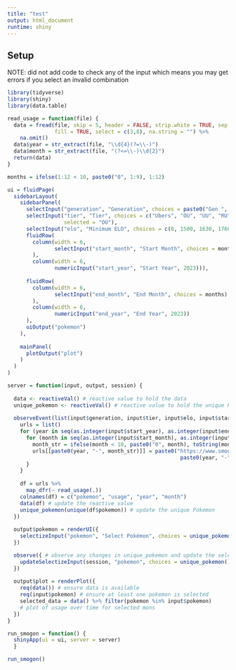 ```yaml
---
title: "test"
output: html_document
runtime: shiny
---
```


## Setup

NOTE: did not add code to check any of the input which means you may get 
errors if you select an invalid combination

```r
library(tidyverse)
library(shiny)
library(data.table)
```

```r
read_usage = function(file) {
  data = fread(file, skip = 5, header = FALSE, strip.white = TRUE, sep = "|",
               fill = TRUE, select = c(3,8), na.string = "") %>%
    na.omit()
  data$year = str_extract(file, "\\d{4}(?=\\-)") 
  data$month = str_extract(file, "(?<=\\-)\\d{2}")
  return(data)
}
```

```r
months = ifelse(1:12 < 10, paste0("0", 1:9), 1:12)

ui = fluidPage(
  sidebarLayout(
    sidebarPanel(
      selectInput("generation", "Generation", choices = paste0("Gen ", 1:9)),
      selectInput("tier", "Tier", choices = c("Ubers", "OU", "UU", "RU", "NU"),
                  selected = "OU"),
      selectInput("elo", "Minimum ELO", choices = c(0, 1500, 1630, 1760)),
      fluidRow(
        column(width = 6, 
               selectInput("start_month", "Start Month", choices = months)
        ),
        column(width = 6,
               numericInput("start_year", "Start Year", 2023))),
      
      fluidRow(
        column(width = 6, 
               selectInput("end_month", "End Month", choices = months)
        ),
        column(width = 6,
               numericInput("end_year", "End Year", 2023))
      ),
      uiOutput("pokemon")
    ),
  
    mainPanel(
      plotOutput("plot")
    )
  )
)
```

```r
server = function(input, output, session) {
  
  data <- reactiveVal() # reactive value to hold the data
  unique_pokemon <- reactiveVal() # reactive value to hold the unique Pokemon
  
  observeEvent(list(input$generation, input$tier, input$elo, input$start_month, input$start_year, input$end_month, input$end_year), {
    urls = list()
    for (year in seq(as.integer(input$start_year), as.integer(input$end_year))) {
      for (month in seq(as.integer(input$start_month), as.integer(input$end_month))) {
        month_str = ifelse(month < 10, paste0("0", month), toString(month))
        urls[[paste0(year, "-", month_str)]] = paste0("https://www.smogon.com/stats/",
                                                       paste0(year, "-", month_str, "/", "gen", substr(input$generation, 5, 5), str_to_lower(input$tier), "-", input$elo, ".txt"))
      }
    }
    
    df = urls %>%
      map_dfr(~ read_usage(.))
    colnames(df) = c("pokemon", "usage", "year", "month")
    data(df) # update the reactive value
    unique_pokemon(unique(df$pokemon)) # update the unique Pokemon
  })
  
  output$pokemon = renderUI({
    selectizeInput("pokemon", "Select Pokémon", choices = unique_pokemon(), multiple = TRUE, options = list(maxItems = 5))
  })

  observe({ # observe any changes in unique_pokemon and update the selectizeInput
    updateSelectizeInput(session, "pokemon", choices = unique_pokemon(), selected = NULL, server = TRUE)
  })
  
  output$plot = renderPlot({
    req(data()) # ensure data is available
    req(input$pokemon) # ensure at least one pokemon is selected
    selected_data = data() %>% filter(pokemon %in% input$pokemon)
    # plot of usage over time for selected mons
  })
}
```

```r
run_smogon = function() {
  shinyApp(ui = ui, server = server)
  }
```

```r
run_smogon()
```